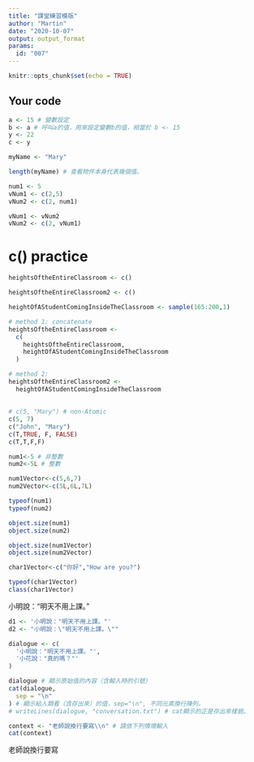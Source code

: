 ```yaml
---
title: "課堂練習模版"
author: "Martin"
date: "2020-10-07"
output: output_format
params:
  id: "007"
---
```


```r
knitr::opts_chunk$set(echo = TRUE)
```

## Your code

```r
a <- 15 # 變數設定
b <- a # 呼叫a的值，用來設定變數b的值，相當於 b <- 15
y <- 22
c <- y
```

```r
myName <- "Mary"
```

```r
length(myName) # 查看物件本身代表幾個值。
```

```r
num1 <- 5
vNum1 <- c(2,5)
vNum2 <- c(2, num1)
```

```r
vNum1 <- vNum2
vNum2 <- c(2, vNum1)
```

# c() practice 
```r
heightsOftheEntireClassroom <- c()

heightsOftheEntireClassroom2 <- c()
```

```r
heightOfAStudentComingInsideTheClassroom <- sample(165:200,1)

```

```r
# method 1: concatenate 
heightsOftheEntireClassroom <-
  c(
    heightsOftheEntireClassroom,
    heightOfAStudentComingInsideTheClassroom
  )
```


```r
# method 2: 
heightsOftheEntireClassroom2 <-
  heightOfAStudentComingInsideTheClassroom
```

## 

```r
# c(5, "Mary") # non-Atomic 
c(5, 7)
c("John", "Mary")
c(T,TRUE, F, FALSE)
c(T,T,F,F)
```

```r
num1<-5 # 非整數
num2<-5L # 整數

num1Vector<-c(5,6,7)
num2Vector<-c(5L,6L,7L)
```

```r
typeof(num1)
typeof(num2)
```

```r
object.size(num1)
object.size(num2)
```

```r
object.size(num1Vector)
object.size(num2Vector)
```

```r
char1Vector<-c("你好","How are you?")

```

```r
typeof(char1Vector)
class(char1Vector)
```


小明說："明天不用上課。"


```r
d1 <- '小明說："明天不用上課。"'
d2 <- "小明說：\"明天不用上課。\""

```

```r
dialogue <- c(
  '小明說："明天不用上課。"',
  '小花說："真的嗎？"'
)

dialogue # 顯示原始值的內容（含輸入時的引號）
cat(dialogue,
  sep = "\n"
) # 顯示給人類看（含存出來）的值，sep="\n", 不同元素換行陳列。
# writeLines(dialogue, "conversation.txt") # cat顯示的正是存出來樣貌。
```

```r
context <- "老師說換行要寫\\n" # 請依下列情境輸入
cat(context)
```

老師說換行要寫
